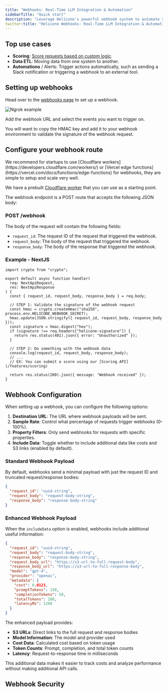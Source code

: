 ```yaml
---
title: "Webhooks: Real-Time LLM Integration & Automation"
sidebarTitle: "Quick start"
description: "Leverage Helicone's powerful webhook system to automate your LLM workflows. Instantly react to events, trigger actions, and integrate with external tools for enhanced AI observability and management. Perfect for developers building robust LLM applications."
twitter:title: "Helicone Webhooks: Real-Time LLM Integration & Automation"
---
```


## Top use cases

- **Scoring**: [Score requests based on custom logic](/features/advanced-usage/scores).
- **Data ETL**: Moving data from one system to another.
- **Automations** / Alerts: Trigger actions automatically, such as sending a Slack notification or triggering a webhook to an external tool.

## Setting up webhooks

Head over to the [webhooks page](https://us.helicone.ai/webhooks) to set up a webhook.

<Frame caption="Webhooks page">
  <img src="/images/webhooks/ngrok-example.png" alt="Ngrok example" />
</Frame>

Add the webhook URL and select the events you want to trigger on.

You will want to copy the HMAC key and add it to your webhook environment to validate the signature of the webhook request.

## Configure your webhook route

<Note>
  We recommend for startups to use [Cloudflare
  workers](https://developers.cloudflare.com/workers/) or [Vercel edge
  functions](https://vercel.com/docs/functions/edge-functions) for webhooks,
  they are simple to setup and scale very well.

We have a prebuilt [Cloudflare worker](https://deploy.workers.cloudflare.com/?url=https://github.com/Helicone/helicone/tree/main/examples/worker-helicone-scores) that you can use as a starting point.

</Note>

The webhook endpoint is a POST route that accepts the following JSON body:

### POST /webhook

The body of the request will contain the following fields:

- `request_id`: The request ID of the request that triggered the webhook.
- `request_body`: The body of the request that triggered the webhook.
- `response_body`: The body of the response that triggered the webhook.

### Example - NextJS

```tsx
import crypto from "crypto";

export default async function handler(
  req: NextApiRequest,
  res: NextApiResponse
) {
  const { request_id, request_body, response_body } = req.body;

  // STEP 1: Validate the signature of the webhook request
  const hmac = crypto.createHmac("sha256", process.env.HELICONE_WEBHOOK_SECRET);
  hmac.update(JSON.stringify({ request_id, request_body, response_body }));
  const signature = hmac.digest("hex");
  if (signature !== req.headers["helicone-signature"]) {
    return res.status(401).json({ error: "Unauthorized" });
  }

  // STEP 2: Do something with the webhook data
  console.log(request_id, request_body, response_body);
  // ...
  // EX: You can submit a score using our [Scoring API](/features/scoring)

  return res.status(200).json({ message: "Webhook received" });
}
```

## Webhook Configuration

When setting up a webhook, you can configure the following options:

1. **Destination URL**: The URL where webhook payloads will be sent.
2. **Sample Rate**: Control what percentage of requests trigger webhooks (0-100%).
3. **Property Filters**: Only send webhooks for requests with specific properties.
4. **Include Data**: Toggle whether to include additional data like costs and S3 links (enabled by default).

### Standard Webhook Payload

By default, webhooks send a minimal payload with just the request ID and truncated request/response bodies:

```json
{
  "request_id": "uuid-string",
  "request_body": "request-body-string",
  "response_body": "response-body-string"
}
```

### Enhanced Webhook Payload

When the `includeData` option is enabled, webhooks include additional useful information:

```json
{
  "request_id": "uuid-string",
  "request_body": "request-body-string",
  "response_body": "response-body-string",
  "request_body_url": "https://s3-url-to-full-request-body",
  "response_body_url": "https://s3-url-to-full-response-body",
  "model": "gpt-4",
  "provider": "openai",
  "metadata": {
    "cost": 0.0123,
    "promptTokens": 150,
    "completionTokens": 50,
    "totalTokens": 200,
    "latencyMs": 1200
  }
}
```

The enhanced payload provides:

- **S3 URLs**: Direct links to the full request and response bodies
- **Model Information**: The model and provider used
- **Cost Data**: Calculated cost based on token usage
- **Token Counts**: Prompt, completion, and total token counts
- **Latency**: Request-to-response time in milliseconds

This additional data makes it easier to track costs and analyze performance without making additional API calls.

## Webhook Security
